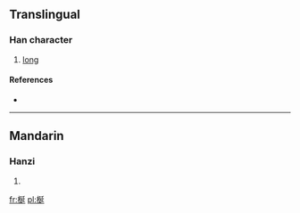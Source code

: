 ==Translingual==

===Han character===
{{Han char|rn=75|rad=木|as=07|sn=11|four=4294<sub>1</sub>|canj=木弓大一 (DNKM)}}

# [[long]]

====References====
* {{Han ref|kx=0531.080|dkj=14887|dj=0919.090|hdz=21201.020|uh=68B4|ud=26804|bh=D9C0|bd=55744}}

----

==Mandarin==

===Hanzi===
{{cmn-hanzi|pin=[[chān]] ([[chan1]])|wg=ch'an<sup>1</sup>}}

# {{defn|Mandarin|sort=木07}}

[[fr:梴]]
[[pl:梴]]
